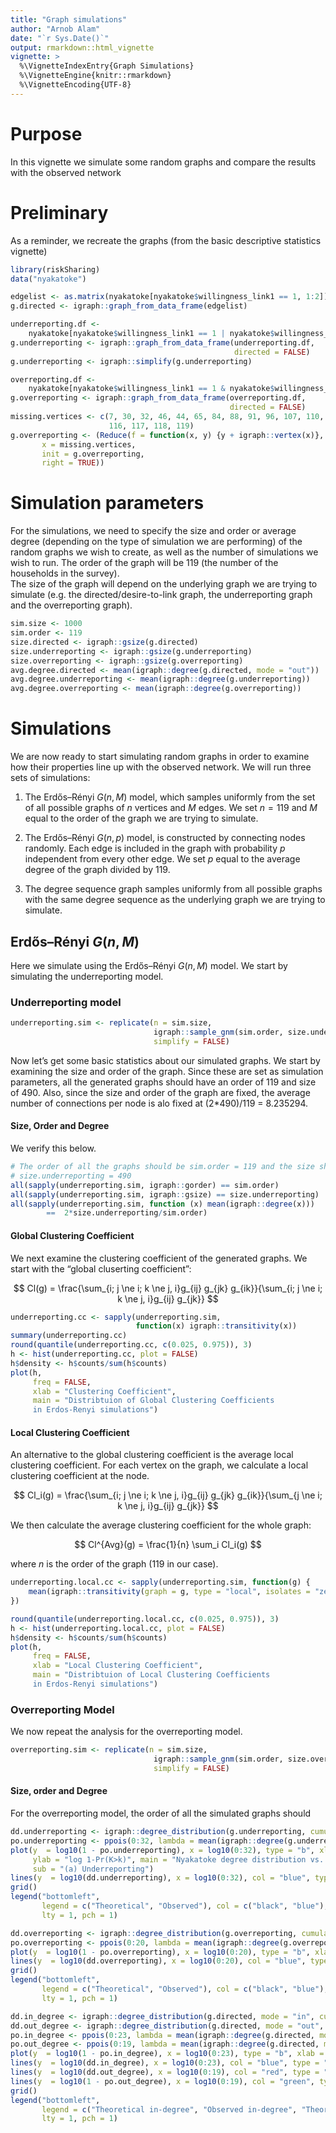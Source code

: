 ```yaml
---
title: "Graph simulations"
author: "Arnob Alam"
date: "`r Sys.Date()`"
output: rmarkdown::html_vignette
vignette: >
  %\VignetteIndexEntry{Graph Simulations}
  %\VignetteEngine{knitr::rmarkdown}
  %\VignetteEncoding{UTF-8}
---
```


# Purpose

In this vignette we simulate some random graphs and compare the results with
the observed network

# Preliminary

As a reminder, we recreate the graphs (from the basic descriptive statistics
vignette)

```r
library(riskSharing)
data("nyakatoke")

edgelist <- as.matrix(nyakatoke[nyakatoke$willingness_link1 == 1, 1:2])
g.directed <- igraph::graph_from_data_frame(edgelist)

underreporting.df <- 
    nyakatoke[nyakatoke$willingness_link1 == 1 | nyakatoke$willingness_link2 == 1,]
g.underreporting <- igraph::graph_from_data_frame(underreporting.df, 
                                                  directed = FALSE)
g.underreporting <- igraph::simplify(g.underreporting)

overreporting.df <- 
    nyakatoke[nyakatoke$willingness_link1 == 1 & nyakatoke$willingness_link2 == 1,]
g.overreporting <- igraph::graph_from_data_frame(overreporting.df, 
                                                 directed = FALSE)
missing.vertices <- c(7, 30, 32, 46, 44, 65, 84, 88, 91, 96, 107, 110, 
                      116, 117, 118, 119)
g.overreporting <- (Reduce(f = function(x, y) {y + igraph::vertex(x)},
       x = missing.vertices,
       init = g.overreporting,
       right = TRUE))
```

# Simulation parameters

For the simulations, we need to specify the size and order or average degree
(depending on the type of simulation we are performing) of the random graphs
we wish to create, as well as the number of simulations we wish to run.  The 
order of the graph will be 119 (the number of the households in the survey).  
The size of the graph will depend on the underlying graph we are trying to 
simulate (e.g. the directed/desire-to-link graph, the underreporting graph and 
the overreporting graph).

```r
sim.size <- 1000
sim.order <- 119
size.directed <- igraph::gsize(g.directed)
size.underreporting <- igraph::gsize(g.underreporting)
size.overreporting <- igraph::gsize(g.overreporting)
avg.degree.directed <- mean(igraph::degree(g.directed, mode = "out"))
avg.degree.underreporting <- mean(igraph::degree(g.underreporting))
avg.degree.overreporting <- mean(igraph::degree(g.overreporting))
```

# Simulations

We are now ready to start simulating random graphs in order to examine how their
properties line up with the observed network.  We will run three sets of
simulations:

1. The Erdős–Rényi $G(n, M)$ model, which samples uniformly from the set of all
    possible graphs of $n$ vertices and $M$ edges.  We set $n = 119$ and 
    $M$ equal to the order of the graph we are trying to simulate.
    
2. The Erdős–Rényi $G(n, p)$ model, is constructed by connecting nodes randomly.
    Each edge is included in the graph with probability $p$ independent from 
    every other edge.  We set $p$ equal to the average degree of the graph
    divided by 119.
    
3. The degree sequence graph samples uniformly from all possible graphs with
    the same degree sequence as the underlying graph we are trying to simulate.
    

## Erdős–Rényi $G(n, M)$

Here we simulate using the Erdős–Rényi $G(n, M)$ model.  We start by simulating
the underreporting model.

### Underreporting model

```r
underreporting.sim <- replicate(n = sim.size,
                                igraph::sample_gnm(sim.order, size.underreporting), 
                                simplify = FALSE)
```

Now let's get some basic statistics about our simulated graphs.  We start by
examining the size and order of the graph.  Since these are set as simulation
parameters, all the generated graphs should have an order of 119 and size of 490.
Also, since the size and order of the graph are fixed, the average number of 
connections per node is alo fixed at (2*490)/119 = 8.235294.

#### Size, Order and Degree

We verify this below.

```r
# The order of all the graphs should be sim.order = 119 and the size should be 
# size.underreporting = 490
all(sapply(underreporting.sim, igraph::gorder) == sim.order)
all(sapply(underreporting.sim, igraph::gsize) == size.underreporting)
all(sapply(underreporting.sim, function (x) mean(igraph::degree(x)))
        ==  2*size.underreporting/sim.order)
```

#### Global Clustering Coefficient

We next examine the clustering coefficient of the generated graphs.  We start
with the "global cluserting coefficient":

$$
Cl(g) = \frac{\sum_{i; j \ne i; k \ne j, i}g_{ij} g_{jk} g_{ik}}{\sum_{i; j \ne i; k \ne j, i}g_{ij} g_{jk}}
$$

```r
underreporting.cc <- sapply(underreporting.sim, 
                            function(x) igraph::transitivity(x))
summary(underreporting.cc)
round(quantile(underreporting.cc, c(0.025, 0.975)), 3)
h <- hist(underreporting.cc, plot = FALSE)
h$density <- h$counts/sum(h$counts)
plot(h, 
     freq = FALSE,
     xlab = "Clustering Coefficient",
     main = "Distribtuion of Global Clustering Coefficients
     in Erdos-Renyi simulations")
```

#### Local Clustering Coefficient

An alternative to the global clustering coefficient is the average local
clustering coefficient.  For each vertex on the graph, we calculate a local
clustering coefficient at the node.

$$
Cl_i(g) = \frac{\sum_{i; j \ne i; k \ne j, i}g_{ij} g_{jk} g_{ik}}{\sum_{j \ne i; k \ne j, i}g_{ij} g_{jk}}
$$

We then calculate the average clustering coefficient for the whole graph:

$$
Cl^{Avg}(g) = \frac{1}{n} \sum_i Cl_i(g)
$$

where $n$ is the order of the graph (119 in our case).

```r
underreporting.local.cc <- sapply(underreporting.sim, function(g) {
    mean(igraph::transitivity(graph = g, type = "local", isolates = "zero"))
})

round(quantile(underreporting.local.cc, c(0.025, 0.975)), 3)
h <- hist(underreporting.local.cc, plot = FALSE)
h$density <- h$counts/sum(h$counts)
plot(h, 
     freq = FALSE,
     xlab = "Local Clustering Coefficient",
     main = "Distribtuion of Local Clustering Coefficients
     in Erdos-Renyi simulations")
```

### Overreporting Model

We now repeat the analysis for the overreporting model.

```r
overreporting.sim <- replicate(n = sim.size,
                                igraph::sample_gnm(sim.order, size.overreporting), 
                                simplify = FALSE)
```

#### Size, order and Degree

For the overreporting model, the order of all the simulated graphs should 

```r
dd.underreporting <- igraph::degree_distribution(g.underreporting, cumulative = TRUE)
po.underreporting <- ppois(0:32, lambda = mean(igraph::degree(g.underreporting)))
plot(y  = log10(1 - po.underreporting), x = log10(0:32), type = "b", xlab = "log k", 
     ylab = "log 1-Pr(K>k)", main = "Nyakatoke degree distribution vs. fitted random network",
     sub = "(a) Underreporting")
lines(y  = log10(dd.underreporting), x = log10(0:32), col = "blue", type = "b")
grid()
legend("bottomleft", 
       legend = c("Theoretical", "Observed"), col = c("black", "blue"),
       lty = 1, pch = 1)

dd.overreporting <- igraph::degree_distribution(g.overreporting, cumulative = TRUE)
po.overreporting <- ppois(0:20, lambda = mean(igraph::degree(g.overreporting)))
plot(y  = log10(1 - po.overreporting), x = log10(0:20), type = "b", xlab = "log k", ylab = "log 1-Pr(K>k)", sub = "(b) overreporting")
lines(y  = log10(dd.overreporting), x = log10(0:20), col = "blue", type = "b")
grid()
legend("bottomleft", 
       legend = c("Theoretical", "Observed"), col = c("black", "blue"),
       lty = 1, pch = 1)

dd.in_degree <- igraph::degree_distribution(g.directed, mode = "in", cumulative = TRUE)
dd.out_degree <- igraph::degree_distribution(g.directed, mode = "out", cumulative = TRUE)
po.in_degree <- ppois(0:23, lambda = mean(igraph::degree(g.directed, mode = "in")))
po.out_degree <- ppois(0:19, lambda = mean(igraph::degree(g.directed, mode = "out")))
plot(y  = log10(1 - po.in_degree), x = log10(0:23), type = "b", xlab = "log k", ylab = "log 1-Pr(K>k)", sub = "(c) desire-to-link")
lines(y  = log10(dd.in_degree), x = log10(0:23), col = "blue", type = "b")
lines(y  = log10(dd.out_degree), x = log10(0:19), col = "red", type = "b")
lines(y  = log10(1 - po.out_degree), x = log10(0:19), col = "green", type = "b")
grid()
legend("bottomleft", 
       legend = c("Theoretical in-degree", "Observed in-degree", "Theoretical out-dgree", "Observed out-degree"), col = c("black", "blue", "green", "red"),
       lty = 1, pch = 1)

```